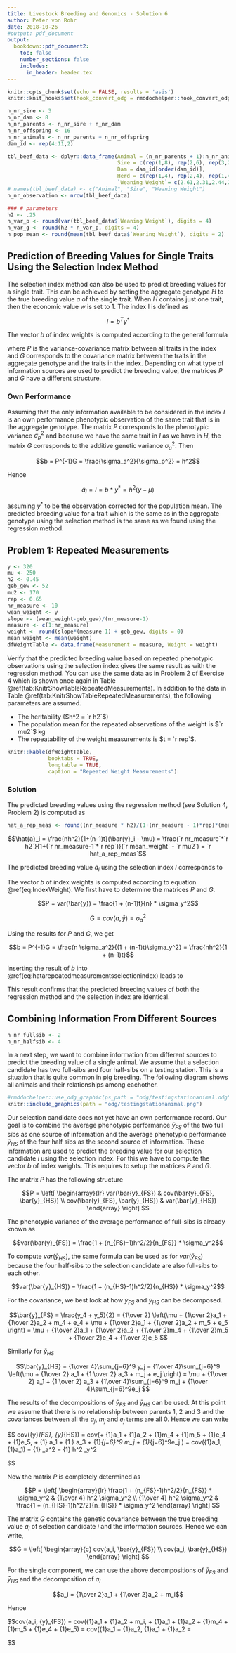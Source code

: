 ```yaml
---
title: Livestock Breeding and Genomics - Solution 6
author: Peter von Rohr
date: 2018-10-26
#output: pdf_document 
output:
  bookdown::pdf_document2:
    toc: false
    number_sections: false
    includes:
      in_header: header.tex
---
```


```r
knitr::opts_chunk$set(echo = FALSE, results = 'asis')
knitr::knit_hooks$set(hook_convert_odg = rmddochelper::hook_convert_odg)
```

```r
n_nr_sire <- 3
n_nr_dam <- 8
n_nr_parents <- n_nr_sire + n_nr_dam
n_nr_offspring <- 16
n_nr_animals <- n_nr_parents + n_nr_offspring
dam_id <- rep(4:11,2)

tbl_beef_data <- dplyr::data_frame(Animal = (n_nr_parents + 1):n_nr_animals,
                                   Sire = c(rep(1,8), rep(2,6), rep(3,2)),
                                   Dam = dam_id[order(dam_id)],
                                   Herd = c(rep(1,4), rep(2,4), rep(1,4), rep(2,4)),
                                   `Weaning Weight`= c(2.61,2.31,2.44,2.41,2.51,2.55,2.14,2.61,2.34,1.99,3.1,2.81,2.14,2.41,2.54,3.16))
# names(tbl_beef_data) <- c("Animal", "Sire", "Weaning Weight")
n_nr_observation <- nrow(tbl_beef_data)

### # parameters
h2 <- .25
n_var_p <- round(var(tbl_beef_data$`Weaning Weight`), digits = 4)
n_var_g <- round(h2 * n_var_p, digits = 4)
n_pop_mean <- round(mean(tbl_beef_data$`Weaning Weight`), digits = 2)
```


## Prediction of Breeding Values for Single Traits Using the Selection Index Method

The selection index method can also be used to predict breeding values for a single trait. This can be achieved by setting the aggregate genotype $H$ to the true breeding value $a$ of the single trait. When $H$ contains just one trait, then the economic value $w$ is set to $1$. The index I is defined as 

$$I = b^Ty^*$$

The vector $b$ of index weights is computed according to the general formula 

\begin{equation}
b = P^{-1}Gw \text{ with } w = 1 \rightarrow b = P^{-1}G
(\#eq:IndexWeight)
\end{equation}

where $P$ is the variance-covariance matrix between all traits in the index and $G$ corresponds to the covariance matrix between the traits in the aggregate genotype and the traits in the index. Depending on what type of information sources are used to predict the breeding value, the matrices $P$ and $G$ have a different structure.


### Own Performance
Assuming that the only information available to be considered in the index $I$ is an own performance phenotypic observation of the same trait that is in the aggregate genotype. The matrix $P$ corresponds to the phenotypic variance $\sigma_p^2$ and because we have the same trait in $I$ as we have in $H$, the matrix $G$ corresponds to the additive genetic variance $\sigma_a^2$. Then 

$$b = P^{-1}G = \frac{\sigma_a^2}{\sigma_p^2} = h^2$$

Hence 

$$\hat{a}_i = I = b * y^* = h^2(y - \mu)$$

assuming $y^*$ to be the observation corrected for the population mean. The predicted breeding value for a trait which is the same as in the aggregate genotype using the selection method is the same as we found using the regression method. 


## Problem 1: Repeated Measurements
```r
y <- 320
mu <- 250
h2 <- 0.45
geb_gew <- 52
mu2 <- 170
rep <- 0.65
nr_measure <- 10
wean_weight <- y
slope <- (wean_weight-geb_gew)/(nr_measure-1)
measure <- c(1:nr_measure)
weight <- round(slope*(measure-1) + geb_gew, digits = 0)
mean_weight <- mean(weight)
dfWeightTable <- data.frame(Measurement = measure, Weight = weight)
```

Verify that the predicted breeding value based on repeated phenotypic observations using the selection index gives the same result as with the regression method. You can use the same data as in Problem 2 of Exercise 4 which is shown once again in Table \@ref(tab:KnitrShowTableRepeatedMeasurements). In addition to the data in Table \@ref(tab:KnitrShowTableRepeatedMeasurements), the following parameters are assumed. 

* The heritability ($h^2 = `r h2`$) 
* The population mean for the repeated observations of the weight is  $`r mu2`$ kg
* The repeatability of the weight measurements is $t = `r rep`$. 


```r
knitr::kable(dfWeightTable, 
             booktabs = TRUE,
             longtable = TRUE, 
             caption = "Repeated Weight Measurements")
```


### Solution
The predicted breeding values using the regression method (see Solution 4, Problem 2) is computed as 

```r
hat_a_rep_meas <- round((nr_measure * h2)/(1+(nr_measure - 1)*rep)*(mean_weight - mu2), digits = 2)
```
$$\hat{a}_i = \frac{nh^2}{1+(n-1)t}(\bar{y}_i - \mu) 
            = \frac{`r nr_measure`*`r h2`}{1+(`r nr_measure-1`*`r rep`)}(`r mean_weight` - `r mu2`)
            = `r hat_a_rep_meas`$$
            
          
The predicted breeding value $\hat{a}_i$ using the selection index $I$ corresponds to 

\begin{equation}
\hat{a}_i = I = b * \bar{y}^* = b * (\bar{y} - \mu)
(\#eq:hatarepeatedmeasurementsselectionindex)
\end{equation}

The vector $b$ of index weights is computed according to equation \@ref(eq:IndexWeight). We first have to determine the matrices $P$ and $G$. 

$$P = var(\bar{y}) = \frac{1 + (n-1)t}{n} * \sigma_y^2$$

$$G = cov(a, \bar{y}) = \sigma_a^2$$

Using the results for $P$ and $G$, we get

$$b = P^{-1}G = \frac{n \sigma_a^2}{(1 + (n-1)t)\sigma_y^2} = \frac{nh^2}{1 + (n-1)t}$$

Inserting the result of $b$ into \@ref(eq:hatarepeatedmeasurementsselectionindex) leads to 

\begin{align}
\hat{a}_i = I &=  b * (\bar{y} - \mu) \notag \\
              &=  \frac{nh^2}{1 + (n-1)t} * (\bar{y} - \mu) \notag \\
              &= \frac{`r nr_measure`*`r h2`}{1+(`r nr_measure-1`*`r rep`)}(`r mean_weight` - `r mu2`) \notag \\
              &= `r hat_a_rep_meas` \notag
\end{align}

This result confirms that the predicted breeding values of both the regression method and the selection index are identical.


## Combining Information From Different Sources
```r
n_nr_fullsib <- 2
n_nr_halfsib <- 4
```

In a next step, we want to combine information from different sources to predict the breeding value of a single animal. We assume that a selection candidate has two full-sibs and four half-sibs on a testing station. This is a situation that is quite common in pig breeding. The following diagram shows all animals and their relationships among eachother.

```r
#rmddochelper::use_odg_graphic(ps_path = "odg/testingstationanimal.odg")
knitr::include_graphics(path = "odg/testingstationanimal.png")
```
 
 Our selection candidate does not yet have an own performance record. Our goal is to combine the average phenotypic performance $\bar{y}_{FS}$ of the two full sibs as one source of information and the average phenotypic performance $\bar{y}_{HS}$ of the four half sibs as the second source of information. These information are used to predict the breeding value for our selection candidate $i$ using the selection index. For this we have to compute the vector $b$ of index weights. This requires to setup the matrices $P$ and $G$. 
 
 The matrix $P$ has the following structure
 
 $$P = \left[ 
   \begin{array}{lr}
   var(\bar{y}_{FS})  &  cov(\bar{y}_{FS}, \bar{y}_{HS}) \\
   cov(\bar{y}_{FS}, \bar{y}_{HS})  &  var(\bar{y}_{HS})
   \end{array}
 \right]
 $$
 
 The phenotypic variance of the average performance of full-sibs is already known as 
 
 $$var(\bar{y}_{FS}) = \frac{1 + (n_{FS}-1)h^2/2}{n_{FS}} * \sigma_y^2$$
 
 To compute $var(\bar{y}_{HS})$, the same formula can be used as for $var(\bar{y}_{FS})$ because the four half-sibs to the selection candidate are also full-sibs to each other.
 
 $$var(\bar{y}_{HS}) = \frac{1 + (n_{HS}-1)h^2/2}{n_{HS}} * \sigma_y^2$$
 
 For the covariance, we best look at how $\bar{y}_{FS}$ and $\bar{y}_{HS}$ can be decomposed. 
 
 $$\bar{y}_{FS} = \frac{y_4 + y_5}{2} 
                = {1\over 2} \left(\mu + {1\over 2}a_1 + {1\over 2}a_2 + m_4 + e_4 +  \mu + {1\over 2}a_1 + {1\over 2}a_2 + m_5 + e_5 \right) 
                = \mu + {1\over 2}a_1 + {1\over 2}a_2 + {1\over 2}m_4 + {1\over 2}m_5 + {1\over 2}e_4 + {1\over 2}e_5
$$
                
 Similarly for $\bar{y}_{HS}$
 
 $$\bar{y}_{HS} = {1\over 4}\sum_{j=6}^9 y_j = {1\over 4}\sum_{j=6}^9 \left(\mu + {1\over 2} a_1 + {1 \over 2} a_3 + m_j + e_j \right)
                = \mu + {1\over 2} a_1 + {1 \over 2} a_3 + {1\over 4}\sum_{j=6}^9 m_j + {1\over 4}\sum_{j=6}^9e_j 
 $$

The results of the decompositions of $\bar{y}_{FS}$ and $\bar{y}_{HS}$ can be used. At this point we assume that there is no relationship between parents $1$, $2$ and $3$ and the covariances between all the $a_j$, $m_j$ and $e_j$ terms are all $0$. Hence we can write

$$ cov(\bar{y}_{FS}, \bar{y}_{HS}) = cov(\mu + {1\over 2}a_1 + {1\over 2}a_2 + {1\over 2}m_4 + {1\over 2}m_5 + {1\over 2}e_4 + {1\over 2}e_5, 
                                         \mu + {1\over 2} a_1 + {1 \over 2} a_3 + {1\over 4}\sum_{j=6}^9 m_j + {1\over 4}\sum_{j=6}^9e_j )
                                   = cov({1\over 2}a_1, {1\over 2}a_1) = {1\over 4} \sigma_a^2 =  {1\over 4} h^2 \sigma_y^2       

$$

Now the matrix $P$ is completely determined as

 $$P = \left[ 
   \begin{array}{lr}
   \frac{1 + (n_{FS}-1)h^2/2}{n_{FS}} * \sigma_y^2  &   {1\over 4} h^2 \sigma_y^2  \\
    {1\over 4} h^2 \sigma_y^2                       &  \frac{1 + (n_{HS}-1)h^2/2}{n_{HS}} * \sigma_y^2
   \end{array}
 \right]
 $$
 
 
 The matrix $G$ contains the genetic covariance between the true breeding value $a_i$ of selection candidate $i$ and the information sources. Hence we can write, 
 
 $$G =  \left[ 
   \begin{array}{c}
   cov(a_i, \bar{y}_{FS}) \\
   cov(a_i, \bar{y}_{HS})
   \end{array} 
 \right]
 $$
 
 For the single component, we can use the above decompositions of $\bar{y}_{FS}$ and $\bar{y}_{HS}$ and the decomposition of $a_i$
 
$$a_i = {1\over 2}a_1 + {1\over 2}a_2 + m_i$$
 
 Hence
 
$$cov(a_i, \bar{y}_{FS}) = cov({1\over 2}a_1 + {1\over 2}a_2 + m_i, \mu + {1\over 2}a_1 + {1\over 2}a_2 + {1\over 2}m_4 + {1\over 2}m_5 + {1\over 2}e_4 + {1\over 2}e_5)
                         = cov({1\over 2}a_1 + {1\over 2}a_2, {1\over 2}a_1 + {1\over 2}a_2
                         =
 
 $$
 